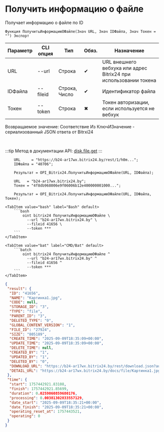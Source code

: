 ﻿---
sidebar_position: 3
description: Получить информацию о файле и другие функции для работы с Bitrix24 в Открытом пакете интеграций - бесплатной open-source библиотеке интеграций для 1С:Предприятие 8, OneScript и CLI
keywords: [1C, 1С, 1С:Предприятие, 1С:Предприятие 8.3, API, Интеграция, Сервисы, Обмен, OneScript, CLI, Bitrix24]
---


# Получить информацию о файле
 Получает информацию о файле по ID



`Функция ПолучитьИнформациюОФайле(Знач URL, Знач IDФайла, Знач Токен = "") Экспорт`

  | Параметр | CLI опция | Тип | Обяз. | Назначение |
  |-|-|-|-|-|
  | URL | --url | Строка | &#x2714; | URL внешнего вебхука или адрес Bitrix24 при использовании токена |
  | IDФайла | --fileid | Строка, Число | &#x2714; | Идентификатор файла |
  | Токен | --token | Строка | &#x2716; | Токен авторизации, если используется не вебхук |

  
  Возвращаемое значение:   Соответствие Из КлючИЗначение - сериализованный JSON ответа от Bitrxi24

<br/>

:::tip
Метод в документации API: [disk.file.get](https://dev.1c-bitrix.ru/rest_help/disk/file/disk_file_get.php)
:::
<br/>



```bsl title="Пример использования для 1С:Предприятие/OneScript"
    URL     = "https://b24-ar17wx.bitrix24.by/rest/1/h0m...";
    IDФайла = "40706";

    Результат = OPI_Bitrix24.ПолучитьИнформациюОФайле(URL, IDФайла);

    URL   = "b24-ar17wx.bitrix24.by";
    Токен = "4f8db968006e9f06006b12e400000001000...";

    Результат = OPI_Bitrix24.ПолучитьИнформациюОФайле(URL, IDФайла, Токен);
```
    

 <Tabs>
  
    <TabItem value="bash" label="Bash" default>
        ```bash
            oint bitrix24 ПолучитьИнформациюОФайле \
              --url "b24-ar17wx.bitrix24.by" \
              --fileid 41656 \
              --token ***
        ```
    </TabItem>
  
    <TabItem value="bat" label="CMD/Bat" default>
        ```batch
            oint bitrix24 ПолучитьИнформациюОФайле ^
              --url "b24-ar17wx.bitrix24.by" ^
              --fileid 41656 ^
              --token ***
        ```
    </TabItem>
</Tabs>


```json title="Результат"
{
 "result": {
  "ID": "41656",
  "NAME": "Картинка1.jpg",
  "CODE": null,
  "STORAGE_ID": "3",
  "TYPE": "file",
  "PARENT_ID": "3",
  "DELETED_TYPE": "0",
  "GLOBAL_CONTENT_VERSION": "1",
  "FILE_ID": "27924",
  "SIZE": "805189",
  "CREATE_TIME": "2025-09-09T18:35:09+00:00",
  "UPDATE_TIME": "2025-09-09T18:35:09+00:00",
  "DELETE_TIME": null,
  "CREATED_BY": "1",
  "UPDATED_BY": "1",
  "DELETED_BY": "0",
  "DOWNLOAD_URL": "https://b24-ar17wx.bitrix24.by/rest/download.json?auth=ef7fc068006e9f06006b12e400000001000007ed6f3d01800e0af50222c0e3c75d75fe&token=disk%7CaWQ9NDE2NTYmXz1SWXZFMHI1cnBYNHlERzBpc1p0WkRXdzZaYm9rMmxUcQ%3D%3D%7CImRvd25sb2FkfGRpc2t8YVdROU5ERTJOVFltWHoxU1dYWkZNSEkxY25CWU5IbEVSekJwYzFwMFdrUlhkelphWW05ck1teFVjUT09fGVmN2ZjMDY4MDA2ZTlmMDYwMDZiMTJlNDAwMDAwMDAxMDAwMDA3ZWQ2ZjNkMDE4MDBlMGFmNTAyMjJjMGUzYzc1ZDc1ZmUi.7BUlK4ur2TD7HqXGSfO2Iwd0bvQI4sAbyUgMbWm0aN0%3D",
  "DETAIL_URL": "https://b24-ar17wx.bitrix24.by/docs/file/Картинка1.jpg"
 },
 "time": {
  "start": 1757442921.83108,
  "finish": 1757442921.85699,
  "duration": 0.0259060859680176,
  "processing": 0.00381302833557129,
  "date_start": "2025-09-09T18:35:21+00:00",
  "date_finish": "2025-09-09T18:35:21+00:00",
  "operating_reset_at": 1757443521,
  "operating": 0
 }
}
```
